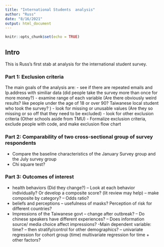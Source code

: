 ---
title: "International Students  analysis"
author: "Russ"
date: "8/16/2021"
output: html_document
---

```{r setup, include=FALSE}
knitr::opts_chunk$set(echo = TRUE)
```

## Intro
This is Russ's first stab at analysis for the international student survey. 


### Part 1: Exclusion criteria
 The main goals of the analysis are:
- see if there are repeated emails and Ip.address with similiar data (did people take the survey more than once for more money?)
- examine range of each variable (Are there obviously weird results? like people under the age of 18 or over 90? Taiwanese local student who took the survey? )
- look for missing or unusable values (Are they so missing or so off that they need to be excluded)
- look for other exclusion criteria (Other schools aside from TMU)
- Formalize exclusion criteria, exclude people with code, and make exclusion flow chart

### Part 2: Comparability of two cross-sectional group of survey respondents
- Compare the baseline characteristics of the January Survey group and the July survey group
- Chi square test? 

### Part 3: Outcomes of interest
- health behaviors (Did they change?)
  -- Look at each behavior individually? Or develop a composite score? (lit review may help)
  -- make composite by category?
  -- Odds ratio?
- beliefs and perceptions
  -- usefulness of masks? Perception of risk for different countries?
- Impressions of the Taiwanese govt
-- change after outbreak?
-- Do chinese speakers have different experiences?
-- Does information source/ media choice affect impressions? 
-Main dependent variable: time? 
  -- then stratify/control for other demographics? 
  -- univariate regression for cohort group (time) multivariate regression for time + other factors? 
  

